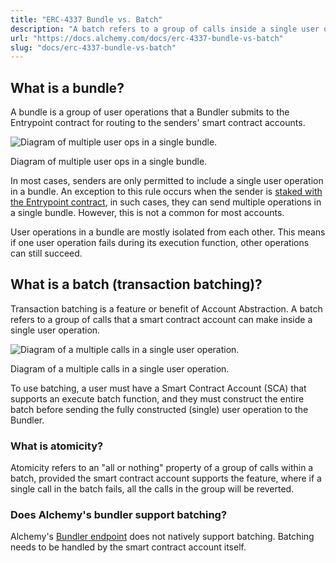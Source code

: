 ```yaml
---
title: "ERC-4337 Bundle vs. Batch"
description: "A batch refers to a group of calls inside a single user operation, whereas a bundle is a group of user ops from different users."
url: "https://docs.alchemy.com/docs/erc-4337-bundle-vs-batch"
slug: "docs/erc-4337-bundle-vs-batch"
---
```


## What is a bundle?

A bundle is a group of user operations that a Bundler submits to the Entrypoint contract for routing to the senders' smart contract accounts.

![Diagram of multiple user ops in a single bundle.](8e91713-image.png)

Diagram of multiple user ops in a single bundle.

In most cases, senders are only permitted to include a single user operation in a bundle. An exception to this rule occurs when the sender is [staked with the Entrypoint contract](bundler-services#minimum-stake), in such cases, they can send multiple operations in a single bundle. However, this is not a common for most accounts.

User operations in a bundle are mostly isolated from each other. This means if one user operation fails during its execution function, other operations can still succeed.

## What is a batch (transaction batching)?

Transaction batching is a feature or benefit of Account Abstraction. A batch refers to a group of calls that a smart contract account can make inside a single user operation.

![Diagram of a multiple calls in a single user operation.](c2ebc6a-image.png)

Diagram of a multiple calls in a single user operation.

To use batching, a user must have a Smart Contract Account (SCA) that supports an execute batch function, and they must construct the entire batch before sending the fully constructed (single) user operation to the Bundler.

### What is atomicity?

Atomicity refers to an "all or nothing" property of a group of calls within a batch, provided the smart contract account supports the feature, where if a single call in the batch fails, all the calls in the group will be reverted.

### Does Alchemy's bundler support batching?

Alchemy's [Bundler endpoint](/reference/eth-senduseroperation) does not natively support batching. Batching needs to be handled by the smart contract account itself.
